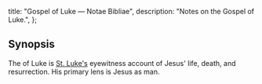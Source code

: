   title: "Gospel of Luke — Notae Bibliae",
  description: "Notes on the Gospel of Luke.",
};

<Initial text="Gospel of Luke"/>

## Synopsis

The <Definition lang="english" anchor="gospel" text="Gospel" /> of Luke is [St. Luke's](/people/saints/luke) eyewitness account of Jesus' life, death, and resurrection. His primary lens is Jesus as man.
